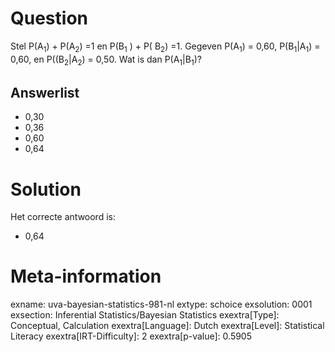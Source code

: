 Question
========

Stel P(A~1~) + P(A~2~) =1 en P(B~1~ ) + P( B~2~) =1. Gegeven P(A~1~) =
0,60, P(B~1~\|A~1~) = 0,60, en P((B~2~\|A~2~) = 0,50. Wat is dan
P(A~1~\|B~1~)?


Answerlist
----------

* 0,30
* 0,36
* 0,60
* 0,64

Solution
========

Het correcte antwoord is: 

* 0,64

Meta-information
================
exname: uva-bayesian-statistics-981-nl
extype: schoice
exsolution: 0001
exsection: Inferential Statistics/Bayesian Statistics
exextra[Type]: Conceptual, Calculation
exextra[Language]: Dutch
exextra[Level]: Statistical Literacy
exextra[IRT-Difficulty]: 2
exextra[p-value]: 0.5905
